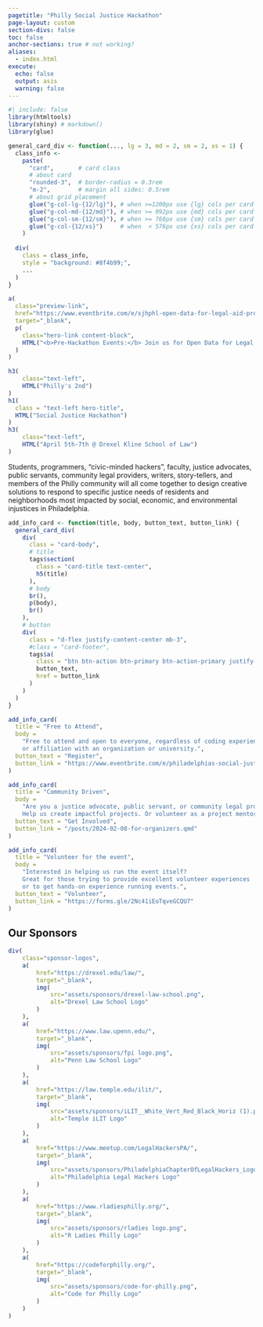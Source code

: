 ```yaml
---
pagetitle: "Philly Social Justice Hackathon"
page-layout: custom
section-divs: false
toc: false
anchor-sections: true # not working?
aliases:
  - index.html
execute: 
  echo: false
  output: asis
  warning: false
---
```



```r
#| include: false
library(htmltools)
library(shiny) # markdown()
library(glue)

general_card_div <- function(..., lg = 3, md = 2, sm = 2, xs = 1) {
  class_info <- 
    paste(
      "card",       # card class
      # about card
      "rounded-3",  # border-radius = 0.3rem
      "m-2",        # margin all sides: 0.5rem
      # about grid placement
      glue("g-col-lg-{12/lg}"), # when >=1200px use {lg} cols per card (ex. 3 across)
      glue("g-col-md-{12/md}"), # when >= 992px use {md} cols per card (ex. 2 across)
      glue("g-col-sm-{12/sm}"), # when >= 768px use {sm} cols per card (ex. 2 across)
      glue("g-col-{12/xs}")     # when  < 576px use {xs} cols per card (ex. 1 across)
    )
  
  div(
    class = class_info,
    style = "background: #8f4b99;",
    ...
  )
}
```

<!-- HERO BANNER -->

::: {.content-block}
```r
a(
  class="preview-link",
  href="https://www.eventbrite.com/e/sjhphl-open-data-for-legal-aid-projects-and-pizza-tickets-860772532817",
  target="_blank",
  p(
    class="hero-link content-block",
    HTML("<b>Pre-Hackathon Events:</b> Join us for Open Data for Legal Aid Projects this Thurs, March 28, 2024, at the Drexel Kline School of Law! Learn about challenge projects and data to get ready for the #SJHPHL Hackathon in April")
  )
)
```
:::

::: {.hero-banner .text-center}
```r
h3(
    class="text-left",
    HTML("Philly's 2nd")
)
h1(
  class = "text-left hero-title",
  HTML("Social Justice Hackathon")
)
h3(
    class="text-left",
    HTML("April 5th-7th @ Drexel Kline School of Law")
)
```
:::

<!-- /HERO BANNER -->

:::::: {.content-block}
:::{.hero-text .content-block}
  Students, programmers, “civic-minded hackers”, faculty, justice advocates, public servants, community legal providers, writers, story-tellers, and members of the Philly community will all come together to design creative solutions to respond to specific justice needs of residents and neighborhoods most impacted by social, economic, and environmental injustices in Philadelphia.
:::
::: {.list .grid}
      
```r
add_info_card <- function(title, body, button_text, button_link) {
  general_card_div(
    div(
      class = "card-body",
      # title
      tags$section(
        class = "card-title text-center",       
        h5(title)
      ),
      # body
      br(),
      p(body),
      br()
    ),
    # button
    div(
      class = "d-flex justify-content-center mb-3",
      #class = "card-footer",
      tags$a(
        class = "btn btn-action btn-primary btn-action-primary justify-content-center",
        button_text,
        href = button_link
      )
    )
  )
}

add_info_card(
  title = "Free to Attend", 
  body = 
    "Free to attend and open to everyone, regardless of coding experience 
    or affiliation with an organization or university.", 
  button_text = "Register", 
  button_link = "https://www.eventbrite.com/e/philadelphias-social-justice-hackathon-tickets-829209476867"
)

add_info_card(
  title = "Community Driven", 
  body = 
    "Are you a justice advocate, public servant, or community legal provider?
    Help us create impactful projects. Or volunteer as a project mentor.", 
  button_text = "Get Involved", 
  button_link = "/posts/2024-02-08-for-organizers.qmd"
)

add_info_card(
  title = "Volunteer for the event", 
  body = 
    "Interested in helping us run the event itself? 
    Great for those trying to provide excellent volunteer experiences
    or to get hands-on experience running events.", 
  button_text = "Volunteer", 
  button_link = "https://forms.gle/2Nc41iEoTqveGCQU7"
)
```
:::
::::::

:::::: {.content-block}
## Our Sponsors {#sponsors}

```r
div(
    class="sponsor-logos",
    a(
        href="https://drexel.edu/law/",
        target="_blank",
        img(
            src="assets/sponsors/drexel-law-school.png",
            alt="Drexel Law School Logo"
        )
    ),
    a(
        href="https://www.law.upenn.edu/",
        target="_blank",
        img(
            src="assets/sponsors/fpi logo.png",
            alt="Penn Law School Logo"
        )
    ),
    a(
        href="https://law.temple.edu/ilit/",
        target="_blank",
        img(
            src="assets/sponsors/iLIT__White_Vert_Red_Black_Horiz (1).png",
            alt="Temple iLIT Logo"
        )
    ),
    a(
        href="https://www.meetup.com/LegalHackersPA/",
        target="_blank",
        img(
            src="assets/sponsors/PhiladelphiaChapterOfLegalHackers_Logo_111623.gif",
            alt="Philadelphia Legal Hackers Logo"
        )
    ),
    a(
        href="https://www.rladiesphilly.org/",
        target="_blank",
        img(
            src="assets/sponsors/rladies logo.png",
            alt="R Ladies Philly Logo"
        )
    ),
    a(
        href="https://codeforphilly.org/",
        target="_blank",
        img(
            src="assets/sponsors/code-for-philly.png",
            alt="Code for Philly Logo"
        )
    )
)
```
:::::: 
